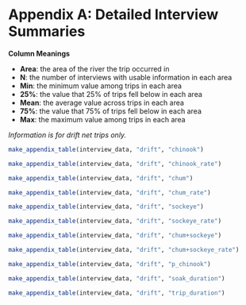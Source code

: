 
\clearpage
\setcounter{figure}{0}
\setcounter{table}{0}
\renewcommand\thefigure{A\arabic{figure}}
\renewcommand\thetable{A\arabic{table}}

# Appendix A: Detailed Interview Summaries {-}

**Column Meanings**

* **Area**: the area of the river the trip occurred in
* **N**: the number of interviews with usable information in each area
* **Min**: the minimum value among trips in each area
* **25%**: the value that 25% of trips fell below in each area
* **Mean**: the average value across trips in each area
* **75%**: the value that 75% of trips fell below in each area
* **Max**: the maximum value among trips in each area

_Information is for drift net trips only._

```r
make_appendix_table(interview_data, "drift", "chinook")
```

```r
make_appendix_table(interview_data, "drift", "chinook_rate")
```

```r
make_appendix_table(interview_data, "drift", "chum")
```

```r
make_appendix_table(interview_data, "drift", "chum_rate")
```

```r
make_appendix_table(interview_data, "drift", "sockeye")
```

```r
make_appendix_table(interview_data, "drift", "sockeye_rate")
```

```r
make_appendix_table(interview_data, "drift", "chum+sockeye")
```

```r
make_appendix_table(interview_data, "drift", "chum+sockeye_rate")
```

```r
make_appendix_table(interview_data, "drift", "p_chinook")
```

```r
make_appendix_table(interview_data, "drift", "soak_duration")
```

```r
make_appendix_table(interview_data, "drift", "trip_duration")
```
